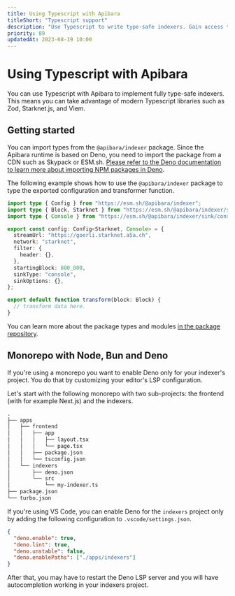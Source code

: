 ```yaml
---
title: Using Typescript with Apibara
titleShort: "Typescript support"
description: "Use Typescript to write type-safe indexers. Gain access to libraries such as Zod, Starknet.js, and Viem."
priority: 89
updatedAt: 2023-08-19 10:00
---
```


# Using Typescript with Apibara

You can use Typescript with Apibara to implement fully type-safe indexers. This
means you can take advantage of modern Typescript libraries such as Zod,
Starknet.js, and Viem.

## Getting started

You can import types from the `@apibara/indexer` package. Since the Apibara
runtime is based on Deno, you need to import the package from a CDN such as
Skypack or ESM.sh. [Please refer to the Deno documentation to learn more about
importing NPM packages in Deno](https://deno.land/manual/node/cdns).

The following example shows how to use the `@apibara/indexer` package to type
the exported configuration and transformer function.

```ts
import type { Config } from "https://esm.sh/@apibara/indexer";
import type { Block, Starknet } from "https://esm.sh/@apibara/indexer/starknet";
import type { Console } from "https://esm.sh/@apibara/indexer/sink/console";

export const config: Config<Starknet, Console> = {
  streamUrl: "https://goerli.starknet.a5a.ch",
  network: "starknet",
  filter: {
    header: {},
  },
  startingBlock: 800_000,
  sinkType: "console",
  sinkOptions: {},
};

export default function transform(block: Block) {
  // transform data here.
}
```

You can learn more about the package types and modules [in the package
repository](https://github.com/apibara/typescript-sdk/tree/main/packages/indexer).

## Monorepo with Node, Bun and Deno

If you're using a monorepo you want to enable Deno only for your indexer's project. You do that by customizing your editor's LSP configuration.

Let's start with the following monorepo with two sub-projects: the frontend (with for example Next.js) and the indexers.

```txt
.
├── apps
│   ├── frontend
│   │   ├── app
│   │   │   ├── layout.tsx
│   │   │   └── page.tsx
│   │   ├── package.json
│   │   └── tsconfig.json
│   └── indexers
│       ├── deno.json
│       └── src
│           └── my-indexer.ts
├── package.json
└── turbo.json
```

If you're using VS Code, you can enable Deno for the `indexers` project only by adding the following configuration to `.vscode/settings.json`.

```json
{
  "deno.enable": true,
  "deno.lint": true,
  "deno.unstable": false,
  "deno.enablePaths": ["./apps/indexers"]
}
```

After that, you may have to restart the Deno LSP server and you will have autocompletion working in your indexers project.
